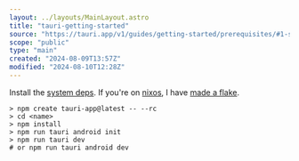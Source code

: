 ```yaml
---
layout: ../layouts/MainLayout.astro
title: "tauri-getting-started"
source: "https://tauri.app/v1/guides/getting-started/prerequisites/#1-system-dependencies"
scope: "public"
type: "main"
created: "2024-08-09T13:57Z"
modified: "2024-08-10T12:28Z"
---
```


Install the [system deps](https://v2.tauri.app/start/prerequisites/#system-dependencies). If you're on [nixos](/nixos), I have [made a flake](https://gist.github.com/janElikan/1a0d66b7f059387e44ba232b79af7450).

```shell
> npm create tauri-app@latest -- --rc
> cd <name>
> npm install
> npm run tauri android init
> npm run tauri dev
# or npm run tauri android dev
```
